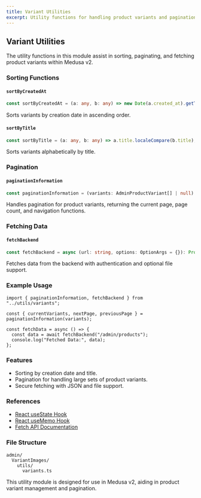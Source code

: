 ```yaml
---
title: Variant Utilities
excerpt: Utility functions for handling product variants and pagination in Medusa v2.
---
```


## Variant Utilities

The utility functions in this module assist in sorting, paginating, and fetching product variants within Medusa v2.

### Sorting Functions

#### `sortByCreatedAt`

```ts
const sortByCreatedAt = (a: any, b: any) => new Date(a.created_at).getTime() - new Date(b.created_at).getTime();
```

Sorts variants by creation date in ascending order.

#### `sortByTitle`

```ts
const sortByTitle = (a: any, b: any) => a.title.localeCompare(b.title);
```

Sorts variants alphabetically by title.

### Pagination

#### `paginationInformation`

```ts
const paginationInformation = (variants: AdminProductVariant[] | null) => PaginationObject;
```

Handles pagination for product variants, returning the current page, page count, and navigation functions.

### Fetching Data

#### `fetchBackend`

```ts
const fetchBackend = async (url: string, options: OptionArgs = {}): Promise<any>;
```

Fetches data from the backend with authentication and optional file support.

### Example Usage

```tsx
import { paginationInformation, fetchBackend } from "../utils/variants";

const { currentVariants, nextPage, previousPage } = paginationInformation(variants);

const fetchData = async () => {
  const data = await fetchBackend("/admin/products");
  console.log("Fetched Data:", data);
};
```

### Features

- Sorting by creation date and title.
- Pagination for handling large sets of product variants.
- Secure fetching with JSON and file support.

### References

- [React useState Hook](https://react.dev/reference/react/useState)
- [React useMemo Hook](https://react.dev/reference/react/useMemo)
- [Fetch API Documentation](https://developer.mozilla.org/en-US/docs/Web/API/Fetch_API)

### File Structure

```
admin/
  VariantImages/
    utils/
      variants.ts
```

This utility module is designed for use in Medusa v2, aiding in product variant management and pagination.
